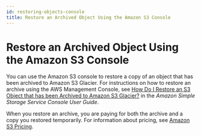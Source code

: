 ```yaml
---
id: restoring-objects-console
title: Restore an Archived Object Using the Amazon S3 Console
---
```

# Restore an Archived Object Using the Amazon S3 Console<a name="restoring-objects-console"></a>

You can use the Amazon S3 console to restore a copy of an object that has been archived to Amazon S3 Glacier\. For instructions on how to restore an archive using the AWS Management Console, see [ How Do I Restore an S3 Object that has been Archived to Amazon S3 Glacier?](https://docs.aws.amazon.com/AmazonS3/latest/user-guide/restore-archived-objects.html) in the *Amazon Simple Storage Service Console User Guide*\.

When you restore an archive, you are paying for both the archive and a copy you restored temporarily\. For information about pricing, see [Amazon S3 Pricing](https://aws.amazon.com/s3/pricing/)\. 